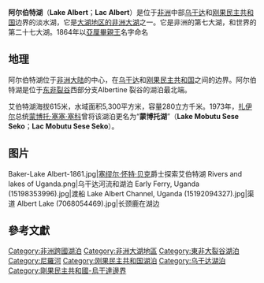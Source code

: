 {{noteTA
|T=zh-hans:艾伯特湖;zh-hk:亞厘畢湖;
|1=zh-hans:阿尔伯特湖;zh-hk:亞厘畢湖;zh:艾伯特湖
}}
{{Infobox body of water
 |name = 阿尔伯特湖
 |image = Lake Albert (Uganda) (NASA).jpg
 |caption = [[NASA|NASA]] [[中分辨率成像光谱仪|MODIS]]衛星於2002年拍攝的阿尔伯特湖照片，中央的灰線為國界，西側屬[[剛果民主共和國|剛果民主共和國]]，東側屬[[烏干達|烏干達]]
 |image_bathymetry =
 |caption_bathymetry =
 |coords = {{coord|1|41|N|30|55|E|type:waterbody_scale:1000000|display=inline,title}}
 |type =
 |inflow = [[白尼羅河|维多利亚尼罗河]]
 |outflow = [[白尼羅河|艾伯特尼羅河]]
 |catchment = 
 |basin_countries = {{COD}}、{{UGA}}
 |length = {{convert|160|km|mi|abbr=on}}
 |width = {{convert|30|km|mi|abbr=on}}
 |area = {{convert|5300|km2|sqmi|abbr=on}}
 |depth = {{convert|25|m|ft|abbr=on}}
 |max-depth = {{convert|58|m|ft|abbr=on}}
 |volume = {{convert|132|km3|mi3|abbr=on}}<ref name=asdf/>
 |shore = 
 |elevation = {{convert|615|m|ft|abbr=on}}
 |islands = 
 |cities = [[Butiaba|Butiaba]]、[[帕夸奇|帕夸奇]]
 |reference = <ref name=asdf>[http://seaviewrealty.org/about-egyptian-real-estate-property-red-sea/?aID=21 The Nile] {{webarchive|url=https://web.archive.org/web/20071006091531/http://seaviewrealty.org/about-egyptian-real-estate-property-red-sea/?aID=21 |date=2007-10-06 }}</ref>
}}
'''阿尔伯特湖'''（'''Lake Albert'''；'''Lac Albert'''）是位于[[非洲|非洲]]中部[[乌干达|乌干达]]和[[刚果民主共和国|刚果民主共和国]]边界的淡水湖，它是[[大湖地区|大湖地区的非洲大湖]]之一。它是非洲的第七大湖，和世界的第二十七大湖。1864年以[[亞厘畢親王|亞厘畢親王]]名字命名

==地理==
阿尔伯特湖位于[[非洲大陆|非洲大陆]]的中心，在[[乌干达|乌干达]]和[[刚果民主共和国|刚果民主共和国]]之间的边界。阿尔伯特湖是位于[[东非裂谷|东非裂谷]]西部分支Albertine 裂谷的湖泊最北端。

艾伯特湖海拔615米，水域面积5,300平方米，容量280立方千米。1973年，[[扎伊尔|扎伊尔]]总统[[蒙博托·塞塞·塞科|蒙博托·塞塞·塞科]]曾将该湖泊更名为“'''蒙博托湖'''”（'''Lake Mobutu Sese Seko'''；'''Lac Mobutu Sese Seko'''）。

==图片==
<gallery class="center" widths="145px">
Baker-Lake Albert-1861.jpg|[[塞缪尔·怀特·贝克|塞缪尔·怀特·贝克]]爵士探索艾伯特湖
Rivers and lakes of Uganda.png|乌干达河流和湖泊
Early Ferry, Uganda (15198353996).jpg|渡船
Lake Albert Channel, Uganda (15192094327).jpg|渠道
Albert Lake (7068054469).jpg|长颈鹿在湖边
</gallery>

== 參考文獻 ==
{{reflist}}

{{African Great Lakes}}

{{Authority control}}
{{DEFAULTSORT:Albert}}
[[Category:非洲跨國湖泊|Category:非洲跨國湖泊]]
[[Category:非洲大湖地區|Category:非洲大湖地區]]
[[Category:東非大裂谷湖泊|Category:東非大裂谷湖泊]]
[[Category:尼羅河|Category:尼羅河]]
[[Category:刚果民主共和国湖泊|Category:刚果民主共和国湖泊]]
[[Category:乌干达湖泊|Category:乌干达湖泊]]
[[Category:剛果民主共和國-烏干達邊界|Category:剛果民主共和國-烏干達邊界]]